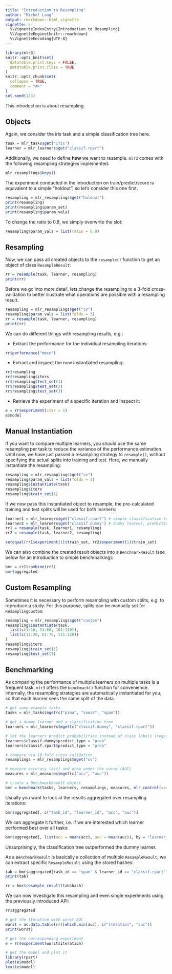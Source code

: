 ```yaml
---
title: "Introduction to Resampling"
author: "Michel Lang"
output: rmarkdown::html_vignette
vignette: >
  %\VignetteIndexEntry{Introduction to Resampling}
  %\VignetteEngine{knitr::rmarkdown}
  %\VignetteEncoding{UTF-8}
---
```


```r
library(mlr3)
knitr::opts_knit$set(
  datatable.print.keys = FALSE,
  datatable.print.class = TRUE
)
knitr::opts_chunk$set(
  collapse = TRUE,
  comment = "#>"
)
set.seed(123)
```

This introduction is about resampling.

## Objects

Again, we consider the iris task and a simple classification tree here.

```r
task = mlr_tasks$get("iris")
learner = mlr_learners$get("classif.rpart")
```

Additionally, we need to define **how** we want to resample. `mlr3` comes with the following resampling strategies implemented:

```r
mlr_resamplings$keys()
```
The experiment conducted in the introduction on train/predict/score is equivalent to a simple "holdout", so let's consider this one first.

```r
resampling = mlr_resamplings$get("holdout")
print(resampling)
print(resampling$param_set)
print(resampling$param_vals)
```
To change the ratio to $0.8$, we simply overwrite the slot:

```r
resampling$param_vals = list(ratio = 0.8)
```

## Resampling

Now, we can pass all created objects to the `resample()` function to get an object of class `ResampleResult`:

```r
rr = resample(task, learner, resampling)
print(rr)
```

Before we go into more detail, lets change the resampling to a 3-fold cross-validation to better illustrate what operations are possible with a resampling result.

```r
resampling = mlr_resamplings$get("cv")
resampling$param_vals = list(folds = 3)
rr = resample(task, learner, resampling)
print(rr)
```

We can do different things with resampling results, e.g.:

* Extract the performance for the individual resampling iterations:

```r
rr$performance("mmce")
```

* Extract and inspect the now instantiated resampling:

```r
rr$resampling
rr$resampling$iters
rr$resampling$test_set(1)
rr$resampling$test_set(2)
rr$resampling$test_set(3)
```

* Retrieve the experiment of a specific iteration and inspect it:

```r
e = rr$experiment(iter = 1)
e$model
```

## Manual Instantiation

If you want to compare multiple learners, you should use the same resampling per task to reduce the variance of the performance estimation.
Until now, we have just passed a resampling strategy to `resample()`, without specifying the actual splits into training and test.
Here, we manually instantiate the resampling:

```r
resampling = mlr_resamplings$get("cv")
resampling$param_vals = list(folds = 3)
resampling$instantiate(task)
resampling$iters
resampling$train_set(1)
```
If we now pass this instantiated object to resample, the pre-calculated training and test splits will be used for both learners:

```r
learner1 = mlr_learners$get("classif.rpart") # simple classification tree
learner2 = mlr_learners$get("classif.dummy") # dummy learner, prediction majority class
rr1 = resample(task, learner1, resampling)
rr2 = resample(task, learner2, resampling)

setequal(rr1$experiment(1)$train_set, rr2$experiment(1)$train_set)
```
We can also combine the created result objects into a `BenchmarkResult` (see below for an introduction to simple benchmarking):

```r
bmr = rr1$combine(rr2)
bmr$aggregated
```

## Custom Resampling

Sometimes it is necessary to perform resampling with custom splits, e.g. to reproduce a study.
For this purpose, splits can be manually set for `ResamplingCustom`:

```r
resampling = mlr_resamplings$get("custom")
resampling$instantiate(task,
  list(c(1:10, 51:60, 101:110)),
  list(c(11:20, 61:70, 111:120))
)
resampling$iters
resampling$train_set(1)
resampling$test_set(1)
```


## Benchmarking

As comparing the performance of multiple learners on multiple tasks is a frequent task, `mlr3` offers the `benchmark()` function for convenience.
Internally, the resampling strategies are automatically instantiated for you, so that each learner sees the same split of the data.

```r
# get some example tasks
tasks = mlr_tasks$mget(c("pima", "sonar", "spam"))

# get a dummy learner and a classification tree
learners = mlr_learners$mget(c("classif.dummy", "classif.rpart"))

# let the learners predict probabilities instead of class labels (required for AUC measure)
learners$classif.dummy$predict_type = "prob"
learners$classif.rpart$predict_type = "prob"

# compare via 10-fold cross validation
resamplings = mlr_resamplings$mget("cv")

# measure accuracy (acc) and area under the curve (AUC)
measures = mlr_measures$mget(c("acc", "auc"))

# create a BenchmarkResult object
bmr = benchmark(tasks, learners, resamplings, measures, mlr_control(verbose = FALSE))
```

Usually you want to look at the results aggregated over resampling iterations:
```r
bmr$aggregated[, c("task_id", "learner_id", "acc", "auc")]
```
We can aggregate it further, i.e. if we are interested which learner performed best over all tasks:
```r
bmr$aggregated[, list(acc = mean(acc), auc = mean(auc)), by = "learner_id"]
```
Unsurprisingly, the classification tree outperformed the dummy learner.

As a `BenchmarkResult` is basically a collection of multiple `ResampleResult`, we can extract specific `ResampleResult` using the stored hashes:
```r
tab = bmr$aggregated[task_id == "spam" & learner_id == "classif.rpart"]
print(tab)

rr = bmr$resample_result(tab$hash)
```
We can now investigate this resampling and even single experiments using the previously introduced API:
```r
rr$aggregated

# get the iteration with worst AUC
worst = as.data.table(rr)[which.min(auc), c("iteration", "auc")]
print(worst)

# get the corresponding experiment
e = rr$experiment(worst$iteration)

# get the model and plot it
library(rpart)
plot(e$model)
text(e$model)
```

